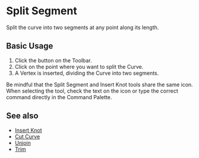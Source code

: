 
# Split Segment

<Reference shortcut="Alt+G" command="Slide" button="" />

Split the curve into two segments at any point along its length.

## Basic Usage

1. Click the button <ButtonIcon type="button-split-segment" /> on the Toolbar.
2. Click on the point where you want to split the Curve.
3. A Vertex is inserted, dividing the Curve into two segments.

<VideoPlayer fileName="split-segment"/>

<Callout type="warning" emoji="⚠️">
Be mindful that the Split Segment and Insert Knot tools share the same icon. When selecting the tool, check the text on the icon or type the correct command directly in the Command Palette.   
</Callout>

## See also
- [Insert Knot](insert-knot)
- [Cut Curve](cut-curve)
- [Unjoin](unjoin)
- [Trim](trim)
